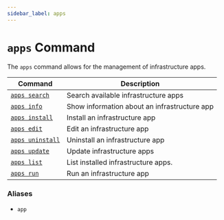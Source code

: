 ```yaml
---
sidebar_label: apps
---
```


# `apps` Command

The `apps` command allows for the management of infrastructure apps.

| Command                             | Description                                  |
| ----------------------------------- | -------------------------------------------- |
| [`apps search`](./search.mdx)       | Search available infrastructure apps         |
| [`apps info`](./info.mdx)           | Show information about an infrastructure app |
| [`apps install`](./install.mdx)     | Install an infrastructure app                |
| [`apps edit`](./edit.mdx)           | Edit an infrastructure app                   |
| [`apps uninstall`](./uninstall.mdx) | Uninstall an infrastructure app              |
| [`apps update`](./update.mdx)       | Update infrastructure apps                   |
| [`apps list`](./list.mdx)           | List installed infrastructure apps.          |
| [`apps run`](./run.mdx)             | Run an infrastructure app                    |

### Aliases

- `app`
